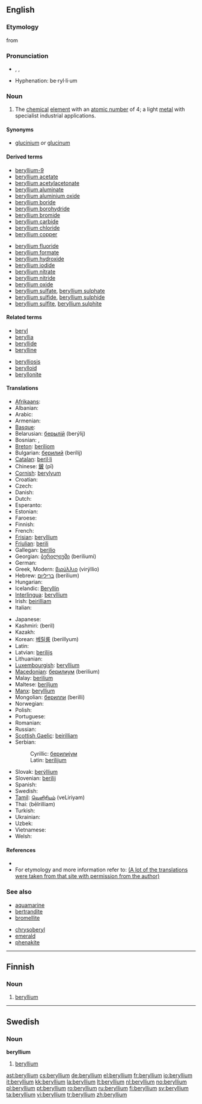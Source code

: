 {{see|Beryllium}}
==English==
{{elements|Be|lithium|Li|boron|B}}

===Etymology===
from {{Gr.}} {{term|sc=Grek|βερυλλος|tr=beryllos||beryl|lang=el}}

===Pronunciation===
* {{enPR|bərĭl'ēəm}}, {{IPA|/bə'rɪliəm/}}, {{SAMPA|/b@"rIli@m/}}
* Hyphenation: be&middot;ryl&middot;li&middot;um

===Noun===
{{wikipedia}}
{{en-noun|-}}

# {{element}} The [[chemical]] [[element]] with an [[atomic number]] of 4; a light [[metal]] with specialist industrial applications.

====Synonyms====
* [[glucinium]] ''or'' [[glucinum]] {{qualifier|archaic}}

====Derived terms====
{{rel-top|terms derived from "beryllium"}}
* [[beryllium-9]]
* [[beryllium acetate]]
* [[beryllium acetylacetonate]]
* [[beryllium aluminate]]
* [[beryllium aluminium oxide]]
* [[beryllium boride]]
* [[beryllium borohydride]]
* [[beryllium bromide]]
* [[beryllium carbide]]
* [[beryllium chloride]]
* [[beryllium copper]]
{{rel-mid}}
* [[beryllium fluoride]]
* [[beryllium formate]]
* [[beryllium hydroxide]]
* [[beryllium iodide]]
* [[beryllium nitrate]]
* [[beryllium nitride]]
* [[beryllium oxide]]
* [[beryllium sulfate]], [[beryllium sulphate]]
* [[beryllium sulfide]], [[beryllium sulphide]]
* [[beryllium sulfite]], [[beryllium sulphite]]
{{rel-bottom}}

====Related terms====
{{rel-top|related terms}}
* [[beryl]]
* [[beryllia]]
* [[beryllide]]
* [[berylline]]
{{rel-mid}}
* [[berylliosis]]
* [[berylloid]]
* [[beryllonite]]
{{rel-bottom}}

====Translations====
{{trans-top|chemical element}}
* [[Afrikaans]]: {{t|af|berillium|xs=Afrikaans}}
* Albanian: {{t|sq|berilium|xs=Albanian}}
* Arabic: {{t|ar|بيريليوم|m|tr=birílyum|sc=Arab}}
* Armenian: {{t-|hy|բերիլիում|tr=berilium|sc=Hayeren|xs=Armenian}}
* [[Basque]]: {{t|eu|berilioa|xs=Basque}}
* Belarusian: [[берылiй]] (berýlij) {{m}}
* Bosnian: {{t-|bs|berilij|m}}, {{t-|bs|berilijum|m}}
* [[Breton]]: [[beriliom]]
* Bulgarian: [[берилий]] (berílij) {{m}}
* [[Catalan]]: [[beril·li]] {{m}}
* Chinese: [[鈹]] (pī)
* [[Cornish]]: [[berylyum]]
* Croatian: {{t-|hr|berilij|m}}
* Czech: {{t+|cs|beryllium}}
* Danish: {{t-|da|beryllium}}
* Dutch: {{t+|nl|beryllium|n}}
* Esperanto: {{t-|eo|berilio|xs=Esperanto}}
* Estonian: {{t-|et|berüllium}}
* Faroese: {{t-|fo|beryllium|xs=Faroese}}
* Finnish: {{t+|fi|beryllium}}
* French: {{t+|fr|béryllium|m}}
* [[Frisian]]: [[#Frisian|beryllium]]
* [[Friulian]]: [[berili]]
* Gallegan: [[berilio]]
* Georgian: [[ბერილიუმი]] (beriliumi)
* German: {{t+|de|Beryllium|n}}
* Greek, Modern: [[βιρύλλιο]] (virýllio) {{n}}
* Hebrew: [[בריליום]] (berilium)
* Hungarian: {{t+|hu|berillium}}
* Icelandic: [[Beryllín]]
* [[Interlingua]]: [[#Interlingua|beryllium]]
* Irish: [[beirilliam]]
* Italian: {{t+|it|berillio|m}}
{{trans-mid}}
* Japanese: {{t+|ja|ベリリウム|tr=beririumu|sc=Jpan}}
* Kashmiri: (beril)
* Kazakh: {{t-|kk|бериллий|tr=berillii|sc=Cyrl|xs=Kazakh}}
* Korean: [[베릴륨]] (berillyum)
* Latin: {{t+|la|beryllium}}
* Latvian: [[berilijs]]
* Lithuanian: {{t+|lt|berilis|xs=Lithuanian}}
* [[Luxembourgish]]: [[#Luxembourgish|beryllium]]
* [[Macedonian]]: [[берилиум]] (berilium)
* Malay: [[berilium]]
* Maltese: [[beriljum]]
* [[Manx]]: [[#Manx|beryllium]]
* Mongolian: [[берилли]] (berilli)
* Norwegian: {{t+|no|beryllium}}
* Polish: {{t+|pl|beryl|m}}
* Portuguese: {{t+|pt|berílio|m}}
* Romanian: {{t+|ro|beriliu|n}}
* Russian: {{t+|ru|бериллий|m|tr=beríllij|sc=Cyrl}}
* [[Scottish Gaelic]]: [[beirilliam]]
* Serbian:
*: Cyrillic: [[берилијум#Serbian|берилиjум]] {{m}}
*: Latin: [[berilijum#Serbian|berilijum]] {{m}}
* Slovak: [[berýllium]]
* Slovenian: [[berilij]]
* Spanish: {{t+|es|berilio|m}}
* Swedish: {{t+|sv|beryllium}}
* [[Tamil]]: [[வெளிரியம்]] (veLiriyam)
* Thai: {{Thai|[[เบริลเลียม]]}} (bēlrilliam)
* Turkish: {{t+|tr|berilyum}}
* Ukrainian: {{t|uk|берилiй|m|tr=berílij|sc=Cyrl|xs=Ukrainian}}
* Uzbek: {{t-|uz|бериллий|tr=berilliy|sc=Cyrl|xs=Uzbek}}
* Vietnamese: {{t|vi|berili|xs=Vietnamese}}
* Welsh: {{t|cy|berilliwm|xs=Welsh}}
{{trans-bottom}}

====References====
* {{pedialite}}
* For etymology and more information refer to: [http://elements.vanderkrogt.net/elem/be.html (A lot of the translations were taken from that site with permission from the author)]

===See also===
{{top2}}
* [[aquamarine]]
* [[bertrandite]]
* [[bromellite]]
{{mid2}}
* [[chrysoberyl]]
* [[emerald]]
* [[phenakite]]
{{bottom}}

----

==Finnish==
{{wikipedia|lang=fi}}

===Noun===
{{fi-noun}}

# {{chemical element|lang=fi}} [[#English|beryllium]]

----

==Swedish==

===Noun===
{{sv-noun-unc-irreg-n|2=berylliumet}}
{{sv-noun-unc-irreg-n|2=berylliet}}
'''beryllium''' {{n}}

# {{element|lang=sv}} [[#English|beryllium]]

[[ast:beryllium]]
[[cs:beryllium]]
[[de:beryllium]]
[[el:beryllium]]
[[fr:beryllium]]
[[io:beryllium]]
[[it:beryllium]]
[[kk:beryllium]]
[[la:beryllium]]
[[lt:beryllium]]
[[nl:beryllium]]
[[no:beryllium]]
[[pl:beryllium]]
[[pt:beryllium]]
[[ro:beryllium]]
[[ru:beryllium]]
[[fi:beryllium]]
[[sv:beryllium]]
[[ta:beryllium]]
[[vi:beryllium]]
[[tr:beryllium]]
[[zh:beryllium]]